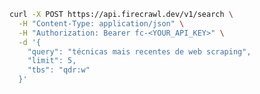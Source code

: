 ```bash cURL
curl -X POST https://api.firecrawl.dev/v1/search \
  -H "Content-Type: application/json" \
  -H "Authorization: Bearer fc-<YOUR_API_KEY>" \
  -d '{
    "query": "técnicas mais recentes de web scraping",
    "limit": 5,
    "tbs": "qdr:w"
  }'
```
